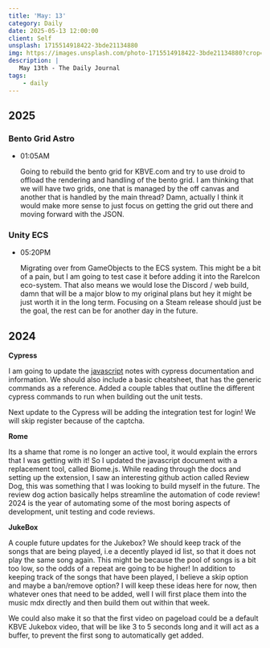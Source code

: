 ```yaml
---
title: 'May: 13'
category: Daily
date: 2025-05-13 12:00:00
client: Self
unsplash: 1715514918422-3bde21134880
img: https://images.unsplash.com/photo-1715514918422-3bde21134880?crop=entropy&cs=srgb&fm=jpg&ixid=MnwzNjM5Nzd8MHwxfHJhbmRvbXx8fHx8fHx8fDE2ODE3NDg2ODY&ixlib=rb-4.0.3&q=85
description: |
   May 13th - The Daily Journal
tags:
    - daily
---
```


## 2025

### Bento Grid Astro

-   01:05AM

    Going to rebuild the bento grid for KBVE.com and try to use droid to offload the rendering and handling of the bento grid.
    I am thinking that we will have two grids, one that is managed by the off canvas and another that is handled by the main thread?
    Damn, actually I think it would make more sense to just focus on getting the grid out there and moving forward with the JSON.

### Unity ECS

-   05:20PM

    Migrating over from GameObjects to the ECS system.
    This might be a bit of a pain, but I am going to test case it before adding it into the RareIcon eco-system.
    That also means we would lose the Discord / web build, damn that will be a major blow to my original plans but hey it might be just worth it in the long term.
    Focusing on a Steam release should just be the goal, the rest can be for another day in the future.


## 2024

**Cypress**

I am going to update the [javascript](https://kbve.com/application/javascript) notes with cypress documentation and information.
We should also include a basic cheatsheet, that has the generic commands as a reference.
Added a couple tables that outline the different cypress commands to run when building out the unit tests.

Next update to the Cypress will be adding the integration test for login!
We will skip register because of the captcha.

**Rome**

Its a shame that rome is no longer an active tool, it would explain the errors that I was getting with it!
So I updated the javascript document with a replacement tool, called Biome.js.
While reading through the docs and setting up the extension, I saw an interesting github action called Review Dog, this was something that I was looking to build myself in the future.
The review dog action basically helps streamline the automation of code review!
2024 is the year of automating some of the most boring aspects of development, unit testing and code reviews.

**JukeBox**

A couple future updates for the Jukebox?
We should keep track of the songs that are being played, i.e a decently played id list, so that it does not play the same song again.
This might be because the pool of songs is a bit too low, so the odds of a repeat are going to be higher!
In addition to keeping track of the songs that have been played, I believe a skip option and maybe a ban/remove option?
I will keep these ideas here for now, then whatever ones that need to be added, well I will first place them into the music mdx directly and then build them out within that week.

We could also make it so that the first video on pageload could be a default KBVE Jukebox video, that will be like 3 to 5 seconds long and it will act as a buffer, to prevent the first song to automatically get added.
